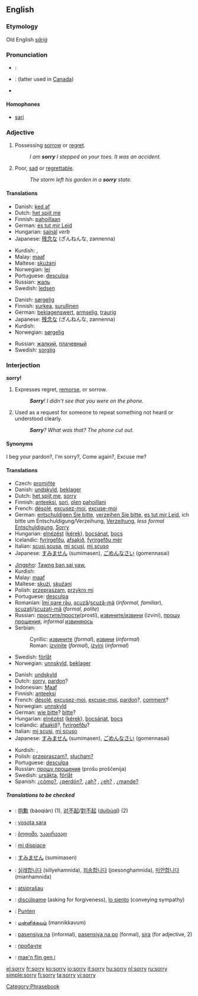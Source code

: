 ==English==

{{rank|example|class|century|985|sorry|share|working|breath}}

===Etymology===
Old English ''[[sāriġ]]''

===Pronunciation===
*{{italbrac|[[RP]]}}: {{IPA|/ˈsɒri/}}
*{{italbrac|US}}: {{IPA|/ˈsɑːri/ or /ˈsɔːri/}} (latter used in [[Canadian English|Canada]])
*{{audio|en-us-sorry.ogg|Audio (US)}}

====Homophones====
*[[sari]]

===Adjective===
{{en-adj|sorri|er}}

# Possessing [[sorrow]] or [[regret]].
#:''I am '''sorry''' I stepped on your toes.  It was an accident.''
# Poor, [[sad]] or [[regrettable]].
#:''The storm left his garden in a '''sorry''' state.''

====Translations====
{{trans-top|possessing sorrow or regret}}
*Danish: [[ked af]]
*Dutch: [[het spijt me]]
*Finnish: [[paha|pahoillaan]]
*German: [[es tut mir Leid]]
*Hungarian: [[sajnál]] ''verb''
*Japanese: [[残念]]な (ざんねんな, zannenna)
{{trans-mid}}
*Kurdish: {{KUchar|[[خه‌جاڵه‌ت]]}}, {{KUchar|[[لێبوردن]]}}
*Malay: [[maaf]]
*Maltese: [[skużani]]
*Norwegian: [[lei]]
*Portuguese: [[desculpa]]
*Russian: [[жаль]]
*Swedish: [[ledsen]]
{{trans-bottom}}

{{trans-top|poor, regrettable}}
*Danish: [[sørgelig]]
*Finnish: [[surkea]], [[surullinen]]
*German: [[beklagenswert]], [[armselig]], [[traurig]]
*Japanese: [[残念]]な (ざんねんな, zannenna)
*Kurdish: {{KUchar|[[په‌شیمان]]}}
*Norwegian: [[sørgelig]]
{{trans-mid}}
*Russian: [[жалкий]], [[плачевный]]
*Swedish: [[sorglig]]
{{trans-bottom}}

===Interjection===
'''sorry!'''

# Expresses regret, [[remorse]], or sorrow.
#:'''''Sorry'''!  I didn't see that you were on the phone.''
# Used as a request for someone to repeat something not heard or understood clearly.
#:'''''Sorry'''?  What was that?  The phone cut out.''

====Synonyms====
{{italbrac|request to repeat}} I beg your pardon?, I'm sorry?, Come again?, Excuse me? {{US}}

====Translations====
{{trans-top|expression of regret or sorrow}}
*Czech: [[promiňte]]
*Danish: [[undskyld]], [[beklager]]
*Dutch: [[het spijt me]], [[sorry]]
*Finnish: [[anteeksi]], [[sori]], [[olla|olen]] [[paha|pahoillani]]
*French: [[désolé]], [[excusez-moi]], [[excuse-moi]]
*German: [[entschuldigen Sie bitte]], [[verzeihen Sie bitte]], [[es tut mir Leid]], ich bitte um Entschuldigung/Verzeihung, [[Verzeihung]], <i>less formal</i> [[Entschuldigung]], [[Sorry]]
*Hungarian: [[elnézést]] ([[kérek]]), [[bocsánat]], [[bocs]]
*Icelandic: [[fyrirgefðu]], [[afsakið]], [[fyrirgefðu mér]]
*Italian: [[scusi]],[[scusa]], [[mi scusi]], [[mi scuso]]
*Japanese: [[すみません]] (sumimasen), [[ごめんなさい]] (gomennasai)
{{trans-mid}}
*[[Jingpho]]: [[Tawng ban sai yaw.]]
*Kurdish: {{KUchar|[[ببووره‌]]}}
*Malay: [[maaf]]
*Maltese: [[skużi]], [[skużani]]
*Polish: [[przepraszam]], [[przykro mi]]
*Portuguese: [[desculpa]]
*Romanian: [[îmi pare rău]], [[scuză]]/[[scuză-mă]] (''informal, familiar''), [[scuzaţi]]/[[scuzaţi-mă]] (''formal, polite'')
*Russian: [[простить|простите/прости]](prostí), [[извинить|извините/извини]] (izvini), [[прошу прощения]], <i>informal</i> [[извиниться|извиняюсь]]
*Serbian:
*:Cyrillic: [[извините]] (''formal''), [[извини]] (''informal'')
*:Roman: [[izvinite]] (''formal''), [[izvini]] (''informal'')
*Swedish: [[förlåt]]
*Norwegian: [[unnskyld]], [[beklager]]
{{trans-bottom}}

{{trans-top|request to repeat}}
*Danish: [[undskyld]]
*Dutch: [[sorry]], [[pardon]]?
*Indonesian: [[Maaf]]
*Finnish: [[anteeksi]]
*French: [[désolé]], [[excusez-moi]], [[excuse-moi]], [[pardon]]?, [[comment]]?
*Norwegian: [[unnskyld]]
*German: [[wie bitte]]? [[bitte]]?
*Hungarian: [[elnézést]] ([[kérek]]), [[bocsánat]], [[bocs]]
*Icelandic: [[afsakið]]?, [[fyrirgefðu]]?
*Italian: [[mi scusi]], [[mi scuso]]
*Japanese: [[すみません]] (sumimasen), [[ごめんなさい]] (gomennasai)
{{trans-mid}}
*Kurdish: {{KUchar|[[ببووره‌]]}}, {{KUchar|[[به‌ڵێ]]}}
*Polish: [[przepraszam?]], [[słucham?]]
*Portuguese: [[desculpa]]
*Russian: [[прошу прощения]] (prošu proščenija)
*Swedish: [[ursäkta]], [[förlåt]]
*Spanish: [[¿cómo?]], [[¿perdón?]], [[¿ah?]] {{italbrac|Colombia|Puerto Rico|Venezuela|colloquial}}, [[¿eh?]]  {{italbrac|Cuba|Spain|colloquial}}, [[¿mande?]] {{italbrac|Mexico|colloquial}}
{{trans-bottom}}

=====Translations to be checked=====
{{rfc-trans}}
{{trans-top|translations to be categorized}}
*{{ttbc|Chinese}}: [[抱歉]] (bàoqiàn) (1), [[对不起]]/[[對不起]] ([[duìbùqǐ]]) (2)
*{{ttbc|Fijian}}: [[vosota sara]]
*{{ttbc|Georgian}}: [[:ka:ბოდიში|ბოდიში]], [[:ka:უკაცრავად|უკაცრავად]]
*{{ttbc|Italian}}: [[mi dispiace]]
*{{ttbc|Japanese}}: [[すみません]] (sumimasen)
{{trans-mid}}
*{{ttbc|Korean}}: [[실례합니다]] (sillyehamnida), [[죄송합니다]] (joesonghamnida), [[미안합니다]] (mianhamnida)
*{{ttbc|Lithuanian}}: [[atsiprašau]]
*{{ttbc|Spanish}}: [[discúlpame]] (asking for forgiveness), [[lo siento]] (conveying sympathy)
*{{ttbc|Sudanese}}: [[Punten]]
*{{ttbc|Tamil}}: [[மன்னிக்கவும்]] (mannikkavum)
*{{ttbc|Tagalog}}: [[pasensiya na]] (informal), [[pasensiya na po]] (formal), [[sira]] (for adjective, 2)
*{{ttbc|Ukrainian}}: [[пробачте]]
*{{ttbc|Welsh}}: [[mae'n flin gen i]]
{{trans-bottom}}

[[Category:Phrasebook]]

[[el:sorry]]
[[fr:sorry]]
[[ko:sorry]]
[[io:sorry]]
[[it:sorry]]
[[hu:sorry]]
[[nl:sorry]]
[[ru:sorry]]
[[simple:sorry]]
[[fi:sorry]]
[[ta:sorry]]
[[vi:sorry]]